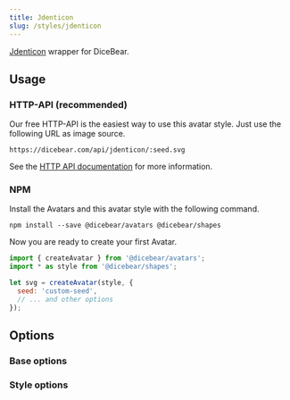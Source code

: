 ```yaml
---
title: Jdenticon
slug: /styles/jdenticon
---
```



<Examples style={style} />

[Jdenticon](https://github.com/dmester/jdenticon) wrapper for DiceBear.

## Usage

### HTTP-API (recommended)

Our free HTTP-API is the easiest way to use this avatar style. Just use the following URL as image source.

    https://dicebear.com/api/jdenticon/:seed.svg

See the [HTTP API documentation](/docs/http-api) for more information.

### NPM

Install the Avatars and this avatar style with the following command.

    npm install --save @dicebear/avatars @dicebear/shapes

Now you are ready to create your first Avatar.

```js
import { createAvatar } from '@dicebear/avatars';
import * as style from '@dicebear/shapes';

let svg = createAvatar(style, {
  seed: 'custom-seed',
  // ... and other options
});
```

## Options

### Base options

<Options schema={coreSchema} />

### Style options

<Options schema={style.schema} />
